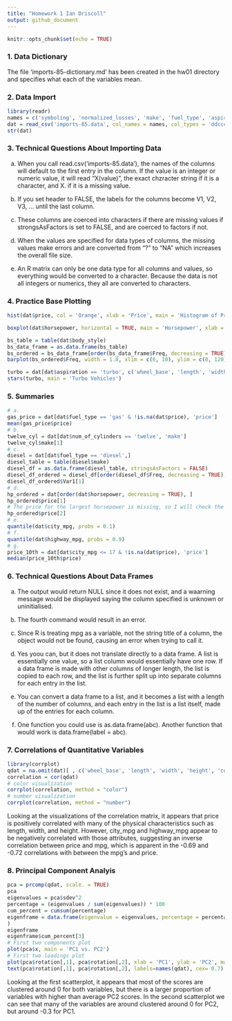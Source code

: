 ```yaml
---
title: "Homework 1 Ian Driscoll"
output: github_document
---
```


```r
knitr::opts_chunk$set(echo = TRUE)
```
### 1. Data Dictionary

The file 'imports-85-dictionary.md' has been created in the hw01 directory and specifies what each of the variables mean.  

### 2. Data Import

```r
library(readr)
names = c('symboling', 'normalized_losses', 'make', 'fuel_type', 'aspiration', 'num_of_doors', 'body_style', 'drive_wheels', 'engine_location', 'wheel_base', 'length', 'width', 'height', 'curb_weight', 'engine_type', 'num_of_cylinders', 'engine_size', 'fuel_system', 'bore', 'stroke', 'compression_ratio', 'horsepower', 'peak_rpm', 'city_mpg', 'highway_mpg', 'price')
dat = read_csv('imports-85.data', col_names = names, col_types = 'ddcccccccddddiccicdddiiiii', na = c('?'))
str(dat)
```

### 3. Technical Questions About Importing Data

a. When you call read.csv('imports-85.data'), the names of the columns will default to the first entry in the column. If the value is an integer or numeric value, it will read "X(value)", the exact chzracter string if it is a character, and X. if it is a missing value.

b. If you set header to FALSE, the labels for the columns become V1, V2, V3, ... until the last column.

c. These columns are coerced into characters if there are missing values if strongsAsFactors is set to FALSE, and are coerced to factors if not. 

d. When the values are specified for data types of columns, the missing values make errors and are converted from "?" to "NA" which increases the overall file size.

e. An R matrix can only be one data type for all columns and values, so everything would be converted to a character. Because the data is not all integers or numerics, they all are converted to characters.

### 4. Practice Base Plotting

```r
hist(dat$price, col = 'Orange', xlab = 'Price', main = 'Histogram of Price')
```

```r
boxplot(dat$horsepower, horizontal = TRUE, main = 'Horsepower', xlab = 'Horsepower')
```
```r
bs_table = table(dat$body_style)
bs_data_frame = as.data.frame(bs_table)
bs_ordered = bs_data_frame[order(bs_data_frame$Freq, decreasing = TRUE), ]
barplot(bs_ordered$Freq, width = 1.8, xlim = c(0, 10), ylim = c(0, 120), names.arg = bs_ordered$Var1)
```

```r
turbo = dat[dat$aspiration == 'turbo', c('wheel_base', 'length', 'width', 'height', 'price')]
stars(turbo, main = 'Turbo Vehicles')
```

### 5. Summaries

```r
# a.
gas_price = dat[dat$fuel_type == 'gas' & !is.na(dat$price), 'price']
mean(gas_price$price)
# b.
twelve_cyl = dat[dat$num_of_cylinders == 'twelve', 'make']
twelve_cyl$make[1]
# c.
diesel = dat[dat$fuel_type == 'diesel',]
diesel_table = table(diesel$make)
diesel_df = as.data.frame(diesel_table, stringsAsFactors = FALSE)
diesel_df_ordered = diesel_df[order(diesel_df$Freq, decreasing = TRUE), ]
diesel_df_ordered$Var1[1]
# d.
hp_ordered = dat[order(dat$horsepower, decreasing = TRUE), ]
hp_ordered$price[1]
# The price for the largest horsepower is missing, so I will check the second highest horsepower.
hp_ordered$price[2]
# e.
quantile(dat$city_mpg, probs = 0.1)
# f.
quantile(dat$highway_mpg, probs = 0.9)
# g.
price_10th = dat[dat$city_mpg <= 17 & !is.na(dat$price), 'price']
median(price_10th$price)
```

### 6. Technical Questions About Data Frames

a. The output would return NULL since it does not exist, and a waarning message would be displayed saying the column specified is unknown or uninitialised.

b. The fourth command would result in an error.

c. Since R is treating mpg as a variable, not the string title of a column, the object would not be found, causing an error when trying to call it.

d. Yes yoou can, but it does not translate directly to a data frame. A list is essentially one value, so a list column would essentially have one row. If a data frame is made with other columns of longer length, the list is copied to each row, and the list is further split up into separate columns for each entry in the list.

e. You can convert a data frame to a list, and it becomes a list with a length of the number of columns, and each entry in the list is a list itself, made up of the entries for each column.

f. One function you could use is as.data.frame(abc). Another function that would work is data.frame(label = abc).

### 7. Correlations of Quantitative Variables

```r
library(corrplot)
qdat = na.omit(dat)[ , c('wheel_base', 'length', 'width', 'height', 'curb_weight', 'engine_size', 'bore', 'stroke', 'compression_ratio', 'horsepower', 'peak_rpm', 'city_mpg', 'highway_mpg', 'price')]
correlation = cor(qdat)
# color visualization
corrplot(correlation, method = "color")
# number visualization
corrplot(correlation, method = "number")
```

Looking at the visualizations of the correlation matrix, it appears that price is positively correlated with many of the physical characteristics such as length, width, and height. However, city_mpg and highway_mpg appear to be negatively correlated with those attributes, suggesting an inverse correlation between price and mpg, which is apparent in the -0.69 and -0.72 correlations with between the mpg's and price.

### 8. Principal Component Analyis

```r
pca = prcomp(qdat, scale. = TRUE)
pca
eigenvalues = pca$sdev^2
percentage = (eigenvalues / sum(eigenvalues)) * 100
cum_percent = cumsum(percentage)
eigenframe = data.frame(eigenvalue = eigenvalues, percentage = percentage, cum_percent = cum_percent
)
eigenframe
eigenframe$cum_percent[3]
# First two components plot
plot(pca$x, main = 'PC1 vs. PC2')
# First two loadings plot
plot(pca$rotation[,1], pca$rotation[,2], xlab = 'PC1', ylab = 'PC2', main = 'Loadings of PC1 vs. PC2')
text(pca$rotation[,1], pca$rotation[,2], labels=names(qdat), cex= 0.7)
```

Looking at the first scatterplot, it appears that most of the scores are clustered around 0 for both variables, but there is a larger proportion of variables with higher than average PC2 scores. In the second scatterplot we can see that many of the variables are around clustered around 0 for PC2, but around -0.3 for PC1.